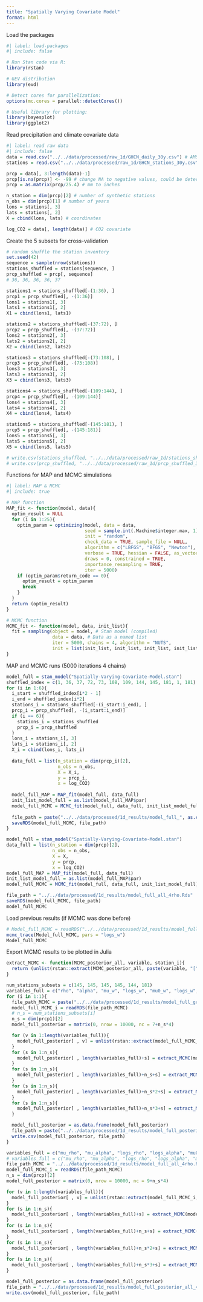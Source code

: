 ```yaml
---
title: "Spatially Varying Covariate Model"
format: html
---
```


Load the packages

```r
#| label: load-packages
#| include: false

# Run Stan code via R:
library(rstan)

# GEV distribution
library(evd)

# Detect cores for parallelization:
options(mc.cores = parallel::detectCores())

# Useful library for plotting:
library(bayesplot)
library(ggplot2)
```

Read precipitation and climate covariate data

```r
#| label: read raw data
#| include: false
data = read.csv("../../data/processed/raw_1d/GHCN_daily_30y.csv") # AMS data
stations = read.csv("../../data/processed/raw_1d/GHCN_stations_30y.csv") # station inventory

prcp = data[, 3:length(data)-1]
prcp[is.na(prcp)] <- -99 # change NA to negative values, could be detected in r stan
prcp = as.matrix(prcp/25.4) # mm to inches

n_station = dim(prcp)[2] # number of synthetic stations
n_obs = dim(prcp)[1] # number of years
lons = stations[, 3]
lats = stations[, 2]
X = cbind(lons, lats) # coordinates

log_CO2 = data[, length(data)] # CO2 covariate
```

Create the 5 subsets for cross-validation

```r
# random shuffle the station inventory
set.seed(42)
sequence = sample(nrow(stations))
stations_shuffled = stations[sequence, ]
prcp_shuffled = prcp[, sequence]
# 36, 36, 36, 36, 37

stations1 = stations_shuffled[-(1:36), ]
prcp1 = prcp_shuffled[, -(1:36)]
lons1 = stations1[, 3]
lats1 = stations1[, 2]
X1 = cbind(lons1, lats1)

stations2 = stations_shuffled[-(37:72), ]
prcp2 = prcp_shuffled[, -(37:72)]
lons2 = stations2[, 3]
lats2 = stations2[, 2]
X2 = cbind(lons2, lats2)

stations3 = stations_shuffled[-(73:108), ]
prcp3 = prcp_shuffled[, -(73:108)]
lons3 = stations3[, 3]
lats3 = stations3[, 2]
X3 = cbind(lons3, lats3)

stations4 = stations_shuffled[-(109:144), ]
prcp4 = prcp_shuffled[, -(109:144)]
lons4 = stations4[, 3]
lats4 = stations4[, 2]
X4 = cbind(lons4, lats4)

stations5 = stations_shuffled[-(145:181), ]
prcp5 = prcp_shuffled[, -(145:181)]
lons5 = stations5[, 3]
lats5 = stations5[, 2]
X5 = cbind(lons5, lats5)

# write.csv(stations_shuffled, "../../data/processed/raw_1d/stations_shuffled_30y.csv")
# write.csv(prcp_shuffled, "../../data/processed/raw_1d/prcp_shuffled_30y.csv")
```

Functions for MAP and MCMC simulations

```r
#| label: MAP & MCMC
#| include: true

# MAP function
MAP_fit <- function(model, data){
  optim_result = NULL
  for (i in 1:25){
    optim_param = optimizing(model, data = data,
                             seed = sample.int(.Machine$integer.max, 1), 
                             init = "random",
                             check_data = TRUE, sample_file = NULL,
                             algorithm = c("LBFGS", "BFGS", "Newton"),
                             verbose = TRUE, hessian = FALSE, as_vector = TRUE,
                             draws = 0, constrained = TRUE, 
                             importance_resampling = TRUE, 
                             iter = 5000)
    if (optim_param$return_code == 0){
      optim_result = optim_param
      break
    }
  }
  return (optim_result)
}

# MCMC function
MCMC_fit <- function(model, data, init_list){
  fit = sampling(object = model, # Stan model (compiled)
                 data = data, # Data as a named list
                 iter = 5000, chains = 4, algorithm = "NUTS", 
                 init = list(init_list, init_list, init_list, init_list))
}
```

MAP and MCMC runs (5000 iterations 4 chains)

```r
model_full = stan_model("Spatially-Varying-Covariate-Model.stan")
shuffled_index = c(1, 36, 37, 72, 73, 108, 109, 144, 145, 181, 1, 181) # simple way to get each subset data
for (i in 1:6){
  i_start = shuffled_index[i*2 - 1]
  i_end = shuffled_index[i*2]
  stations_i = stations_shuffled[-(i_start:i_end), ]
  prcp_i = prcp_shuffled[, -(i_start:i_end)]
  if (i == 6){
    stations_i = stations_shuffled
    prcp_i = prcp_shuffled
  }
  lons_i = stations_i[, 3]
  lats_i = stations_i[, 2]
  X_i = cbind(lons_i, lats_i)
  
  data_full = list(n_station = dim(prcp_i)[2],
                   n_obs = n_obs,
                   X = X_i,
                   y = prcp_i,
                   x = log_CO2)
  
  model_full_MAP = MAP_fit(model_full, data_full)
  init_list_model_full = as.list(model_full_MAP$par)
  model_full_MCMC = MCMC_fit(model_full, data_full, init_list_model_full)
  
  file_path = paste("../../data/processed/1d_results/model_full_", as.character(i), ".Rds", sep = "")
  saveRDS(model_full_MCMC, file_path)
}
```

```r
model_full = stan_model("Spatially-Varying-Covariate-Model.stan")
data_full = list(n_station = dim(prcp)[2],
                 n_obs = n_obs,
                 X = X,
                 y = prcp,
                 x = log_CO2)
model_full_MAP = MAP_fit(model_full, data_full)
init_list_model_full = as.list(model_full_MAP$par)
model_full_MCMC = MCMC_fit(model_full, data_full, init_list_model_full)
```

```r
file_path = "../../data/processed/1d_results/model_full_all_4rho.Rds"
saveRDS(model_full_MCMC, file_path)
model_full_MCMC
```

Load previous results (if MCMC was done before)

```r
# Model_full_MCMC = readRDS("../../data/processed/1d_results/model_full_all_2rho.Rds") # all stations
mcmc_trace(Model_full_MCMC, pars = "logs_w")
Model_full_MCMC
```

Export MCMC results to be plotted in Julia

```r
extract_MCMC <- function(MCMC_posterior_all, variable, station_i){
  return (unlist(rstan::extract(MCMC_posterior_all, paste(variable, "[", station_i, "]", sep = ""))))
}
```

```r
num_stations_subsets = c(145, 145, 145, 145, 144, 181)
variables_full = c("rho", "alpha", "mu_w", "logs_w", "mu0_w", "logs_w", "xi")
for (i in 1:1){
  file_path_MCMC = paste("../../data/processed/1d_results/model_full_grids", as.character(i), ".Rds", sep = "")
  model_full_MCMC_i = readRDS(file_path_MCMC)
  # n_s = num_stations_subsets[i]
  n_s = dim(prcp1)[2]
  model_full_posterior = matrix(0, nrow = 10000, nc = 7+n_s*4)

  for (v in 1:length(variables_full)){
    model_full_posterior[ , v] = unlist(rstan::extract(model_full_MCMC_i, paste(variables_full[v], sep = "")))
  }
  for (s in 1:n_s){
    model_full_posterior[ , length(variables_full)+s] = extract_MCMC(model_full_MCMC_i, "mu_beta", s)
  }
  for (s in 1:n_s){
    model_full_posterior[ , length(variables_full)+n_s+s] = extract_MCMC(model_full_MCMC_i, "logs_beta", s)
  }
  for (s in 1:n_s){
    model_full_posterior[ , length(variables_full)+n_s*2+s] = extract_MCMC(model_full_MCMC_i, "mu0", s)
  }
  for (s in 1:n_s){
    model_full_posterior[ , length(variables_full)+n_s*3+s] = extract_MCMC(model_full_MCMC_i, "logs0", s)
  }

  model_full_posterior = as.data.frame(model_full_posterior)
  file_path = paste("../../data/processed/1d_results/model_full_posterior_grids", as.character(i), ".csv", sep = "")
  write.csv(model_full_posterior, file_path)
}
```

```r
variables_full = c("mu_rho", "mu_alpha", "logs_rho", "logs_alpha", "mu0_rho", "mu0_alpha", "logs0_rho", "logs0_alpha", "xi")
# variables_full = c("mu_rho", "mu_alpha", "logs_rho", "logs_alpha", "mu_w", "mu0_w", "logs_w", "logs0_w", "xi")
file_path_MCMC = "../../data/processed/1d_results/model_full_all_4rho.Rds"
model_full_MCMC_i = readRDS(file_path_MCMC)
n_s = dim(prcp)[2]
model_full_posterior = matrix(0, nrow = 10000, nc = 9+n_s*4)

for (v in 1:length(variables_full)){
  model_full_posterior[ , v] = unlist(rstan::extract(model_full_MCMC_i, paste(variables_full[v], sep = "")))
}
for (s in 1:n_s){
  model_full_posterior[ , length(variables_full)+s] = extract_MCMC(model_full_MCMC_i, "mu_beta", s)
}
for (s in 1:n_s){
  model_full_posterior[ , length(variables_full)+n_s+s] = extract_MCMC(model_full_MCMC_i, "logs_beta", s)
}
for (s in 1:n_s){
  model_full_posterior[ , length(variables_full)+n_s*2+s] = extract_MCMC(model_full_MCMC_i, "mu0", s)
}
for (s in 1:n_s){
  model_full_posterior[ , length(variables_full)+n_s*3+s] = extract_MCMC(model_full_MCMC_i, "logs0", s)
}

model_full_posterior = as.data.frame(model_full_posterior)
file_path = "../../data/processed/1d_results/model_full_posterior_all_4rho.csv"
write.csv(model_full_posterior, file_path)
```